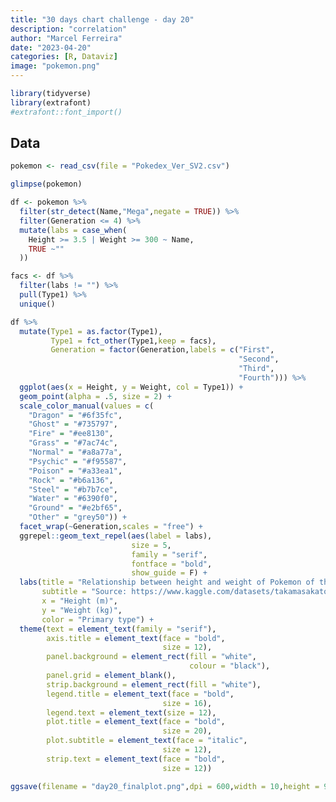 ```yaml
---
title: "30 days chart challenge - day 20"
description: "correlation"
author: "Marcel Ferreira"
date: "2023-04-20"
categories: [R, Dataviz]
image: "pokemon.png"
---
```


```r
library(tidyverse)
library(extrafont)
#extrafont::font_import()
```

## Data

```r
pokemon <- read_csv(file = "Pokedex_Ver_SV2.csv")
```

```r
glimpse(pokemon)
```

```r
df <- pokemon %>%
  filter(str_detect(Name,"Mega",negate = TRUE)) %>%
  filter(Generation <= 4) %>%
  mutate(labs = case_when(
    Height >= 3.5 | Weight >= 300 ~ Name,
    TRUE ~""
  )) 

facs <- df %>%
  filter(labs != "") %>%
  pull(Type1) %>%
  unique()

df %>%
  mutate(Type1 = as.factor(Type1),
         Type1 = fct_other(Type1,keep = facs),
         Generation = factor(Generation,labels = c("First",
                                                   "Second",
                                                   "Third",
                                                   "Fourth"))) %>%
  ggplot(aes(x = Height, y = Weight, col = Type1)) +
  geom_point(alpha = .5, size = 2) +
  scale_color_manual(values = c(
    "Dragon" = "#6f35fc",
    "Ghost" = "#735797",
    "Fire" = "#ee8130",
    "Grass" = "#7ac74c",
    "Normal" = "#a8a77a",
    "Psychic" = "#f95587",
    "Poison" = "#a33ea1",
    "Rock" = "#b6a136",
    "Steel" = "#b7b7ce",
    "Water" = "#6390f0",
    "Ground" = "#e2bf65",
    "Other" = "grey50")) +
  facet_wrap(~Generation,scales = "free") +
  ggrepel::geom_text_repel(aes(label = labs),
                           size = 5, 
                           family = "serif",
                           fontface = "bold",
                           show_guide = F) +
  labs(title = "Relationship between height and weight of Pokemon of the first 4 generations.",
       subtitle = "Source: https://www.kaggle.com/datasets/takamasakato/pokemon-all-status-data",
       x = "Height (m)",
       y = "Weight (kg)",
       color = "Primary type") +
  theme(text = element_text(family = "serif"),
        axis.title = element_text(face = "bold",
                                  size = 12),
        panel.background = element_rect(fill = "white",
                                        colour = "black"),
        panel.grid = element_blank(),
        strip.background = element_rect(fill = "white"),
        legend.title = element_text(face = "bold",
                                  size = 16),
        legend.text = element_text(size = 12),
        plot.title = element_text(face = "bold",
                                  size = 20),
        plot.subtitle = element_text(face = "italic",
                                  size = 12),
        strip.text = element_text(face = "bold",
                                  size = 12))
```

```r
ggsave(filename = "day20_finalplot.png",dpi = 600,width = 10,height = 9)
```
